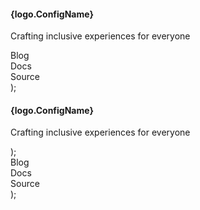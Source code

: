 
  <Preview>
    <div>
      <div className="space-y-1">
        <h4 className="text-sm font-medium leading-none">{logo.ConfigName}</h4>
        <p className="text-sm text-color-text-description">
          Crafting inclusive experiences for everyone
        </p>
      </div>
      <Separator className="my-4" />
      <div className="flex h-5 items-center space-x-4 text-sm">
        <div>Blog</div>
        <Separator orientation="vertical" />
        <div>Docs</div>
        <Separator orientation="vertical" />
        <div>Source</div>
      </div>
    </div>
  </Preview>
);

  <Preview>
    <div>
      <h4 className="text-sm font-medium leading-none">{logo.ConfigName}</h4>
      <Separator className="my-4" />
      <p className="text-sm text-color-text-description">
        Crafting inclusive experiences for everyone
      </p>
    </div>
  </Preview>
);

  <Preview>
    <div className="flex h-5 items-center space-x-4 text-sm">
      <div>Blog</div>
      <Separator orientation="vertical" />
      <div>Docs</div>
      <Separator orientation="vertical" />
      <div>Source</div>
    </div>
  </Preview>
);
